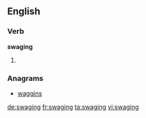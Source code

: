 ==English==

===Verb===
'''swaging'''

# {{present participle of|swage}}

===Anagrams===
* [[waggins#English|waggins]]

[[de:swaging]]
[[fr:swaging]]
[[ta:swaging]]
[[vi:swaging]]